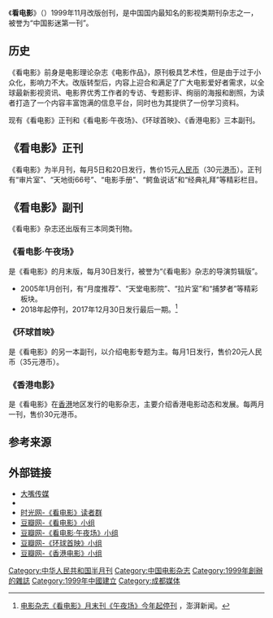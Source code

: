 {{Infobox Magazine
|              title = 看电影
|         image_file = Movie View logo.svg
|         image_size = 150px
|      image_caption = 
|             editor = [[峨嵋电影制片厂|峨嵋电影制片厂]]
|       editor_title = 主管单位
|       staff_writer = 
|          frequency = 半月刊
|        circulation = 
|           category = [[电影杂志|电影杂志]]
|            company = 上海大嘴鳄鱼传媒有限公司
|          publisher = 看电影杂志社
|          firstdate = 1999年
|            country = {{CHN}}
|           language = [[中文|中文]]
|            website = [http://www.dazui.com 大嘴传媒]
|               issn = 1671-2374
|CN=51-1618/I|总部所在地=[[四川省|四川省]][[成都市|成都市]]清江东路360号峨影厂}}
《'''看电影'''》（{{lang-en|Movie View}}）1999年11月改版创刊，是中国国内最知名的影视类期刊杂志之一，被誉为“中国影迷第一刊”。

==历史==
《看电影》前身是电影理论杂志《电影作品》，原刊极具艺术性，但是由于过于小众化，影响力不大。改版转型后，内容上迎合和满足了广大电影爱好者需求，以全球最新影视资讯、电影界优秀工作者的专访、专题影评、绚丽的海报和剧照，为读者打造了一个内容丰富饱满的信息平台，同时也为其提供了一份学习资料。

现有《看电影》正刊和《看电影·午夜场》、《环球首映》、《香港电影》三本副刊。

== 《看电影》正刊 ==

《看电影》为半月刊，每月5日和20日发行，售价15元[[人民币|人民币]]（30元[[港币|港币]]）。正刊有“审片室”、“天地街66号”、“电影手册”、“鳄鱼说话”和“经典礼拜”等精彩栏目。

== 《看电影》副刊 ==
《看电影》杂志还出版有三本同类刊物。

===《看电影·午夜场》===
是《看电影》的月末版，每月30日发行，被誉为“《看电影》杂志的导演剪辑版”。
*2005年1月创刊，有“月度推荐”、“天堂电影院”、“拉片室”和“捕梦者”等精彩板块。
*2018年起停刊，2017年12月30日发行最后一期。<ref>[https://www.thepaper.cn/newsDetail_forward_1934154 电影杂志《看电影》月末刊《午夜场》今年起停刊] {{Wayback|url=https://www.thepaper.cn/newsDetail_forward_1934154 |date=20190910074818 }}，澎湃新闻。</ref>

===《环球首映》===
是《看电影》的另一本副刊，以介绍电影专题为主。每月1日发行，售价20元人民币（35元港币）。

===《香港电影》===
是《看电影》在[[香港|香港]]地区发行的电影杂志，主要介绍香港电影动态和发展。每两月一刊，售价30元港币。

==参考来源==
{{reflist}}

== 外部链接 ==
*[http://www.dazui.com 大嘴传媒] {{Wayback|url=http://www.dazui.com/ |date=20161005192659 }}
*{{Sinaweibo|id=movieview}}
*[http://group.mtime.com/movieview/ 时光网-《看电影》读者群] {{Wayback|url=http://group.mtime.com/movieview/ |date=20201031052826 }}
*[http://www.douban.com/group/movie_view/ 豆瓣网-《看电影》小组] {{Wayback|url=http://www.douban.com/group/movie_view/ |date=20210401044753 }}
*[http://www.douban.co​m/group/wuyechang/ 豆瓣网-《看电影·午夜场》小组] {{Wayback|url=http://www.douban.com/group/wuyechang/ |date=20200414113137 }}
*[http://www.douban.co​m/group/hqsy/ 豆瓣网-《环球首映》小组] {{Wayback|url=http://www.douban.com/group/hqsy/ |date=20160301080336 }}
*[http://www.douban.co​m/group/194261/ 豆瓣网-《香港电影》小组] {{Wayback|url=http://www.douban.com/group/194261/ |date=20190623020227 }}

[[Category:中华人民共和国半月刊|Category:中华人民共和国半月刊]]
[[Category:中国电影杂志|Category:中国电影杂志]]
[[Category:1999年創辦的雜誌|Category:1999年創辦的雜誌]]
[[Category:1999年中國建立|Category:1999年中國建立]]
[[Category:成都媒体|Category:成都媒体]]